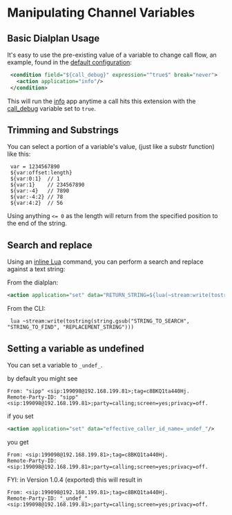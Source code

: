 
# Manipulating Channel Variables 

 

## Basic Dialplan Usage

It's easy to use the pre-existing value of a variable to change call flow, an example, found in the [default configuration](../Configuration/Default-Configuration_6587388.mdx#mod_vp8):

```xml
 <condition field="${call_debug}" expression="^true$" break="never">
   <action application="info"/>
 </condition>
```

This will run the [info](../Modules/mod-dptools/6587023.mdx#about) app anytime a call hits this extension with the [call\_debug](./Variables-Master-List_16352570.mdx#memory_debug) variable set to `true`.

## Trimming and Substrings

You can select a portion of a variable's value, (just like a substr function) like this:

```text
 var = 1234567890
 ${var:offset:length} 
 ${var:0:1}  // 1
 ${var:1}    // 234567890
 ${var:-4}   // 7890
 ${var:-4:2} // 78
 ${var:4:2}  // 56
```

Using anything `<= 0` as the length will return from the specified position to the end of the string.

## Search and replace

Using an [inline Lua](../Modules/mod_lua_1048944.mdx#cli-usage-lua-and-luarun-) command, you can perform a search and replace against a text string:

From the dialplan:

```xml
<action application="set" data="RETURN_STRING=${lua(~stream:write(tostring(string.gsub('STRING_TO_SEARCH', 'STRING_TO_FIND', 'REPLACEMENT_STRING'))))}"/>
```

From the CLI:

```text
 lua ~stream:write(tostring(string.gsub("STRING_TO_SEARCH", "STRING_TO_FIND", "REPLACEMENT_STRING")))
```

## Setting a variable as undefined

You can set a variable to `_undef_`.

by default you might see

```text
From: "sipp" <sip:199098@192.168.199.81>;tag=c8BKQ1ta440Hj.
Remote-Party-ID: "sipp" <sip:199098@192.168.199.81>;party=calling;screen=yes;privacy=off.
```

if you set

```xml
<action application="set" data="effective_caller_id_name=_undef_"/>
```

you get

```text
From: <sip:199098@192.168.199.81>;tag=c8BKQ1ta440Hj.
Remote-Party-ID: <sip:199098@192.168.199.81>;party=calling;screen=yes;privacy=off.
```

FYI: in Version 1.0.4 (exported) this will result in

```text
From: <sip:199098@192.168.199.81>;tag=c8BKQ1ta440Hj.
Remote-Party-ID: "_undef_" <sip:199098@192.168.199.81>;party=calling;screen=yes;privacy=off.
```


